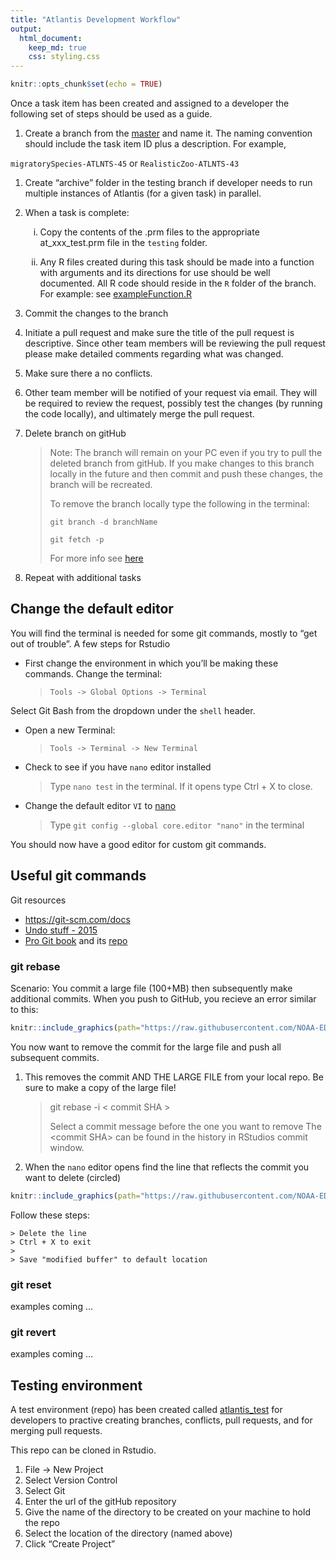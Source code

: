 ```yaml
---
title: "Atlantis Development Workflow"
output: 
  html_document:
    keep_md: true
    css: styling.css
---
```


```r
knitr::opts_chunk$set(echo = TRUE)
```


Once a task item has been created and assigned to a developer the following set of steps should be used as a guide.

1. Create a branch from the [master](https://github.com/NOAA-EDAB/neus-atlantis) and name it. The naming convention should include the task item ID plus a description. For example,

  `migratorySpecies-ATLNTS-45` or `RealisticZoo-ATLNTS-43`

1. Create "archive" folder in the testing branch if developer needs to run multiple instances of Atlantis (for a given task) in parallel.

1. When a task is complete:

    i. Copy the contents of the .prm files to the appropriate at_xxx_test.prm file in the `testing` folder.
    
    ii. Any R files created during this task should be made into a function with arguments and its directions for use should be well documented. All R code should reside in the `R` folder of the branch. For example: see [exampleFunction.R](https://raw.githubusercontent.com/NOAA-EDAB/neus-atlantis/master/R/exampleFunction.R)
    

1. Commit the changes to the branch

1. Initiate a pull request and make sure the title of the pull request is descriptive. Since other team members will be reviewing the pull request please make detailed comments regarding what was changed.

1. Make sure there a no conflicts.

1. Other team member will be notified of your request via email. They will be required to review the request, possibly test the changes (by running the code locally), and ultimately merge the pull request.

1. Delete branch on gitHub 

    > Note: The branch will remain on your PC even if you try to pull the deleted branch from gitHub. If you make changes to this branch locally in the future and then commit and push these changes,  the branch will be recreated.
    >
    > To remove the branch locally type the following in the terminal:
    >
    > `git branch -d branchName`
    >
    > `git fetch -p`
    >
    > For more info see [here](https://www.freecodecamp.org/news/how-to-delete-a-git-branch-both-locally-and-remotely/)

1. Repeat with additional tasks

## Change the default editor

You will find the terminal is needed for some git commands, mostly to "get out of trouble". A few steps for Rstudio

* First change the environment in which you'll be making these commands. Change the terminal:

    > `Tools -> Global Options -> Terminal`

Select Git Bash from the dropdown under the `shell` header. 

* Open a new Terminal:

    > `Tools -> Terminal -> New Terminal`

* Check to see if you have `nano` editor installed

    > Type `nano test` in the terminal. 
    > If it opens type Ctrl + X to close.

* Change the default editor `VI` to [nano](https://www.oreilly.com/library/view/gitlab-cookbook/9781783986842/apas07.html)

    >Type `git config --global core.editor "nano"` in the terminal

You should now have a good editor for custom git commands.

## Useful git commands

Git resources

* [https://git-scm.com/docs](https://git-scm.com/docs)
* [Undo stuff - 2015](https://github.blog/2015-06-08-how-to-undo-almost-anything-with-git/)
* [Pro Git book](https://git-scm.com/book/en/v2) and its [repo](https://github.com/progit/progit2)

### git rebase

Scenario: You commit a large file (100+MB) then subsequently make additional commits. When you push to GitHub, you recieve an error similar to this:

```r
knitr::include_graphics(path="https://raw.githubusercontent.com/NOAA-EDAB/neus-atlantis/master/docs/GitError-LargeFileSize.PNG")
```

You now want to remove the commit for the large file and push all subsequent commits.

1. This removes the commit AND THE LARGE FILE from your local repo. Be sure to make a copy of the large file!

    > git rebase -i \< commit SHA \>
    >
    > Select a commit message before the one you want to remove
    > The \<commit SHA\> can be found in the history in RStudios commit window.
    
2. When the `nano` editor opens find the line that reflects the commit you want to delete (circled)

```r
knitr::include_graphics(path="https://raw.githubusercontent.com/NOAA-EDAB/neus-atlantis/master/docs/rebaseInNano-LargeFileSize.PNG")
```

Follow these steps:

    > Delete the line
    > Ctrl + X to exit
    >
    > Save "modified buffer" to default location

### git reset

examples coming ...

### git revert

examples coming ...


## Testing environment

A test environment (repo) has been created called [atlantis_test](https://github.com/andybeet/atlantis_test) for developers to practive creating branches, conflicts, pull requests, and for merging pull requests. 

This repo can be cloned in Rstudio.

1. File -> New Project
1. Select Version Control
1. Select Git
1. Enter the url of the gitHub repository
1. Give the name of the directory to be created on your machine to hold the repo
1. Select the location of the directory (named above)
1. Click "Create Project"


